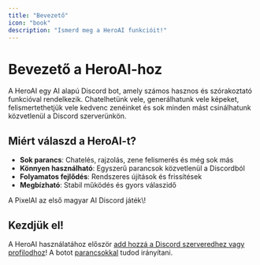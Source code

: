 ```yaml
---
title: "Bevezető"
icon: "book"
description: "Ismerd meg a HeroAI funkcióit!"
---
```


# Bevezető a HeroAI-hoz

A HeroAI egy AI alapú Discord bot, amely számos hasznos és szórakoztató funkcióval rendelkezik. Chatelhetünk vele, generálhatunk vele képeket, felismertethetjük vele kedvenc zenéinket és sok minden mást csinálhatunk közvetlenül a Discord szerverünkön.

## Miért válaszd a HeroAI-t?

- **Sok parancs**: Chatelés, rajzolás, zene felismerés és még sok más
- **Könnyen használható**: Egyszerű parancsok közvetlenül a Discordból
- **Folyamatos fejlődés**: Rendszeres újítások és frissítések
- **Megbízható**: Stabil működés és gyors válaszidő

<Card title="PixelAI" icon="gamepad-modern" href="/PixelAI" cta="Megnézem">
  A PixelAI az első magyar AI Discord játék\! 
</Card>

## Kezdjük el\!

A HeroAI használatához először [add hozzá a Discord szerveredhez vagy profilodhoz](/HeroAI/kezdes/elso-lepesek)\! A botot [parancsokkal](/HeroAI/parancsok/chat) tudod irányítani.